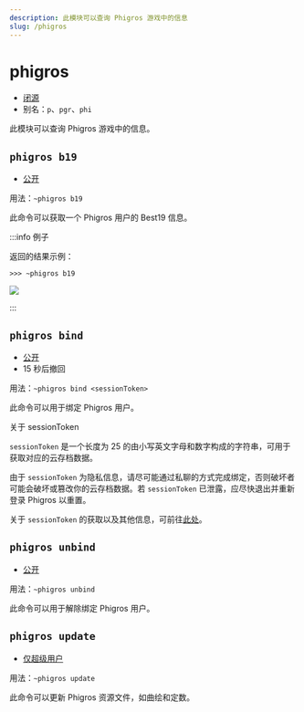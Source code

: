 ```yaml
---
description: 此模块可以查询 Phigros 游戏中的信息
slug: /phigros
---
```


# phigros

-   [闭源](/docs/help/faq#为什么有些模块没有开源)
-   别名：`p`、`pgr`、`phi`

此模块可以查询 Phigros 游戏中的信息。

## `phigros b19`

-   [公开](permissions)

用法：`~phigros b19`

此命令可以获取一个 Phigros 用户的 Best19 信息。

:::info 例子

返回的结果示例：

```
>>> ~phigros b19
```

![](https://z1.ax1x.com/2023/11/18/piNuwp6.png)

:::

## `phigros bind`

-   [公开](permissions)
-   15 秒后撤回

用法：`~phigros bind <sessionToken>`

此命令可以用于绑定 Phigros 用户。

关于 sessionToken

`sessionToken` 是一个长度为 25 的由小写英文字母和数字构成的字符串，可用于获取对应的云存档数据。

由于 `sessionToken` 为隐私信息，请尽可能通过私聊的方式完成绑定，否则破坏者可能会破坏或篡改你的云存档数据。若 `sessionToken` 已泄露，应尽快退出并重新登录 Phigros 以重置。

关于 `sessionToken` 的获取以及其他信息，可前往[此处](https://mivik.gitee.io/pgr-bot-help/index.html#安卓)。

## `phigros unbind`

-   [公开](permissions)

用法：`~phigros unbind`

此命令可以用于解除绑定 Phigros 用户。

## `phigros update`

-   [仅超级用户](permissions)

用法：`~phigros update`

此命令可以更新 Phigros 资源文件，如曲绘和定数。
